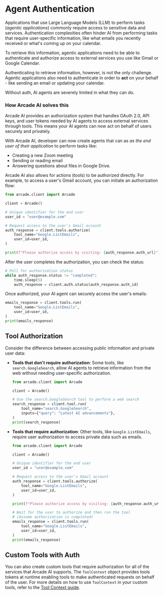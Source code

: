 # Agent Authentication

Applications that use Large Language Models (LLM) to perform tasks (_agentic applications_) commonly require access to sensitive data and services. Authentication complexities often hinder AI from performing tasks that require user-specific information, like what emails you recently received or what's coming up on your calendar.

To retrieve this information, agentic applications need to be able to authenticate and authorize access to external services you use like Gmail or Google Calendar.

Authenticating to retrieve information, however, is not the only challenge. Agentic applications also need to authenticate in order to **act** on your behalf - like sending an email or updating your calendar.

Without auth, AI agents are severely limited in what they can do.

### How Arcade AI solves this

Arcade AI provides an authorization system that handles OAuth 2.0, API keys, and user tokens needed by AI agents to access external services through tools. This means your AI agents can now act on behalf of users securely and privately.

With Arcade AI, developer can now create agents that can as _as the end user of their application_ to perform tasks like:

- Creating a new Zoom meeting
- Sending or reading email
- Answering questions about files in Google Drive.

Arcade AI also allows for actions (tools) to be authorized directly. For example, to access a user's Gmail account, you can initiate an authorization flow:

```python
from arcade.client import Arcade

client = Arcade()

# Unique identifier for the end user
user_id = "user@example.com"

# Request access to the user's Gmail account
auth_response = client.tools.authorize(
    tool_name="Google.ListEmails",
    user_id=user_id,
)

print(f"Please authorize access by visiting: {auth_response.auth_url}")
```

After the user completes the authorization, you can check the status:

```python
# Poll for authorization status
while auth_response.status != "completed":
    time.sleep(5)
    auth_response = client.auth.status(auth_response.auth_id)
```

Once authorized, your AI agent can securely access the user's emails:

```python
emails_response = client.tools.run(
    tool_name="Google.ListEmails",
    user_id=user_id,
)
print(emails_response)
```

## Tool Authorization

Consider the difference between accessing public information and private user data:

- **Tools that don't require authorization**: Some tools, like `search.GoogleSearch`, allow AI agents to retrieve information from the web without needing user-specific authorization.

  ```python
  from arcade.client import Arcade

  client = Arcade()

  # Use the search.GoogleSearch tool to perform a web search
  search_response = client.tool.run(
      tool_name="search.GoogleSearch",
      inputs={"query": "Latest AI advancements"},
  )
  print(search_response)
  ```

- **Tools that require authorization**: Other tools, like `Google.ListEmails`, require user authorization to access private data such as emails.

  ```python
  from arcade.client import Arcade

  client = Arcade()

  # Unique identifier for the end user
  user_id = "user@example.com"

  # Request access to the user's Gmail account
  auth_response = client.tools.authorize(
      tool_name="Google.ListEmails",
      user_id=user_id,
  )

  print(f"Please authorize access by visiting: {auth_response.auth_url}")

  # Wait for the user to authorize and then run the tool
  # (Assume authorization is completed)
  emails_response = client.tools.run(
      tool_name="Google.ListEmails",
      user_id=user_id,
  )
  print(emails_response)
  ```

## Custom Tools with Auth

You can also create custom tools that require authorization for all of the services that Arcade AI supports. The `ToolContext` object provides tools tokens at runtime enabling tools to make authenticated requests on behalf of the user. For more details on how to use `ToolContext` in your custom tools, refer to the [Tool Context guide](/home/build-tools/tool-context).

